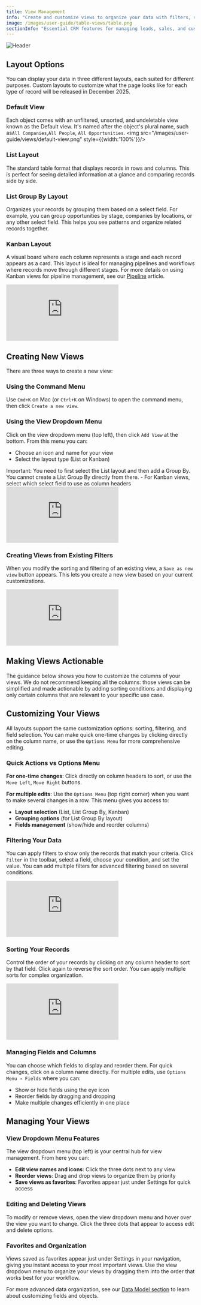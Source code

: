 ```yaml
---
title: View Management
info: "Create and customize views to organize your data with filters, sorting, and different layouts."
image: /images/user-guide/table-views/table.png
sectionInfo: "Essential CRM features for managing leads, sales, and customers"
---
```

<Frame>
  <img src="/images/user-guide/table-views/table.png" alt="Header" />
</Frame>

## Layout Options

You can display your data in three different layouts, each suited for different purposes. Custom layouts to customize what the page looks like for each type of record will be released in December 2025.

### Default View 
Each object comes with an unfiltered, unsorted, and undeletable view known as the Default view. It's named after the object's plural name, such as`All Companies`,`All People`, `All Opportunities`.
<img src="/images/user-guide/views/default-view.png" style={{width:'100%'}}/>

### List Layout
The standard table format that displays records in rows and columns. This is perfect for seeing detailed information at a glance and comparing records side by side.

### List Group By Layout  
Organizes your records by grouping them based on a select field. For example, you can group opportunities by stage, companies by locations, or any other select field. This helps you see patterns and organize related records together.

### Kanban Layout
A visual board where each column represents a stage and each record appears as a card. This layout is ideal for managing pipelines and workflows where records move through different stages. For more details on using Kanban views for pipeline management, see our [Pipeline](/user-guide/section/crm-essentials/pipeline) article.

<div style={{padding:'69.01% 0 0 0', position:'relative', margin: '32px 0px 0px'}}>
  <iframe 
    src="https://player.vimeo.com/video/927888627?autoplay=1&loop=1&autopause=0&background=1&amp;app_id=58479" 
    frameBorder="0" 
    allow="autoplay; fullscreen; picture-in-picture; clipboard-write" 
    style={{
      position:'absolute',
      top:0,
      left:0,
      width:'100%',
      height:'100%',
      borderRadius: '16px', 
      border:'2px solid black'
    }}
    title="Export data"
  ></iframe>
</div>
<script src="https://player.vimeo.com/api/player.js"></script>

## Creating New Views

There are three ways to create a new view:

### Using the Command Menu
Use `Cmd+K` on Mac (or `Ctrl+K` on Windows) to open the command menu, then click `Create a new view`.

### Using the View Dropdown Menu
Click on the view dropdown menu (top left), then click `Add View` at the bottom. From this menu you can:
- Choose an icon and name for your view
- Select the layout type (List or Kanban)

<Warning>
Important: You need to first select the List layout and then add a Group By. You cannot create a List Group By directly from there.
</Warning>
- For Kanban views, select which select field to use as column headers

<div style={{padding:'69.01% 0 0 0', position:'relative', margin: '32px 0px 0px'}}>
  <iframe 
    src="https://player.vimeo.com/video/927639721?autoplay=1&loop=1&autopause=0&background=1&amp;app_id=58479" 
    frameBorder="0" 
    allow="autoplay; fullscreen; picture-in-picture; clipboard-write" 
    style={{
      position:'absolute',
      top:0,
      left:0,
      width:'100%',
      height:'100%',
      borderRadius: '16px', 
      border:'2px solid black'
    }}
    title="Export data"
  ></iframe>
</div>
<script src="https://player.vimeo.com/api/player.js"></script>

### Creating Views from Existing Filters

When you modify the sorting and filtering of an existing view, a `Save as new view` button appears. This lets you create a new view based on your current customizations.

<div style={{padding:'69.01% 0 0 0', position:'relative', margin: '32px 0px 0px'}}>
  <iframe 
    src="https://player.vimeo.com/video/927643495?autoplay=1&loop=1&autopause=0&background=1&amp;app_id=58479" 
    frameBorder="0" 
    allow="autoplay; fullscreen; picture-in-picture; clipboard-write" 
    style={{
      position:'absolute',
      top:0,
      left:0,
      width:'100%',
      height:'100%',
      borderRadius: '16px', 
      border:'2px solid black'
    }}
    title="Export data"
  ></iframe>
</div>
<script src="https://player.vimeo.com/api/player.js"></script>

## Making Views Actionable

The guidance below shows you how to customize the columns of your views. We do not recommend keeping all the columns: those views can be simplified and made actionable by adding sorting conditions and displaying only certain columns that are relevant to your specific use case.

## Customizing Your Views

All layouts support the same customization options: sorting, filtering, and field selection. You can make quick one-time changes by clicking directly on the column name, or use the `Options Menu` for more comprehensive editing.


### Quick Actions vs Options Menu

**For one-time changes**: Click directly on column headers to sort, or use the ```Move Left```, ```Move Right``` buttons.

**For multiple edits**: Use the `Options Menu` (top right corner) when you want to make several changes in a row. This menu gives you access to:
- **Layout selection** (List, List Group By, Kanban)
- **Grouping options** (for List Group By layout)
- **Fields management** (show/hide and reorder columns)

### Filtering Your Data

You can apply filters to show only the records that match your criteria. Click `Filter` in the toolbar, select a field, choose your condition, and set the value. You can add multiple filters for advanced filtering based on several conditions.


<div style={{padding:'71.24% 0 0 0', position:'relative', margin: '32px 0px 0px'}}>
  <iframe 
    src="https://player.vimeo.com/video/926282262?autoplay=1&loop=1&autopause=0&background=1&amp;app_id=58479" 
    frameBorder="0" 
    allow="autoplay; fullscreen; picture-in-picture; clipboard-write" 
    style={{
      position:'absolute',
      top:0,
      left:0,
      width:'100%',
      height:'100%',
      borderRadius: '16px', 
      border:'2px solid black'
    }}
    title="Export data"
  ></iframe>
</div>
<script src="https://player.vimeo.com/api/player.js"></script>

### Sorting Your Records

Control the order of your records by clicking on any column header to sort by that field. Click again to reverse the sort order. You can apply multiple sorts for complex organization.


<div style={{padding:'69.01% 0 0 0', position:'relative', margin: '32px 0px 0px'}}>
  <iframe 
    src="https://player.vimeo.com/video/927885588?autoplay=1&loop=1&autopause=0&background=1&amp;app_id=58479" 
    frameBorder="0" 
    allow="autoplay; fullscreen; picture-in-picture; clipboard-write" 
    style={{
      position:'absolute',
      top:0,
      left:0,
      width:'100%',
      height:'100%',
      borderRadius: '16px', 
      border:'2px solid black'
    }}
    title="Export data"
  ></iframe>
</div>
<script src="https://player.vimeo.com/api/player.js"></script>

### Managing Fields and Columns

You can choose which fields to display and reorder them. For quick changes, click on a column name directly. For multiple edits, use `Options Menu → Fields` where you can:
- Show or hide fields using the eye icon
- Reorder fields by dragging and dropping
- Make multiple changes efficiently in one place



## Managing Your Views

### View Dropdown Menu Features

The view dropdown menu (top left) is your central hub for view management. From here you can:
- **Edit view names and icons**: Click the three dots next to any view
- **Reorder views**: Drag and drop views to organize them by priority
- **Save views as favorites**: Favorites appear just under Settings for quick access


### Editing and Deleting Views

To modify or remove views, open the view dropdown menu and hover over the view you want to change. Click the three dots that appear to access edit and delete options.



### Favorites and Organization

Views saved as favorites appear just under Settings in your navigation, giving you instant access to your most important views. Use the view dropdown menu to organize your views by dragging them into the order that works best for your workflow.

For more advanced data organization, see our [Data Model section](/user-guide/section/data-model) to learn about customizing fields and objects.

